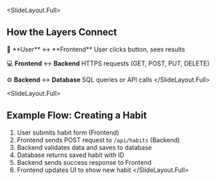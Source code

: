 
<SlideLayout.Full>
## How the Layers Connect

<FlexBox flexDirection="column" alignItems="center">
  <Text fontSize="2rem">👤 **User** ↔️ **Frontend**</Text>
  <Text fontSize="1.5rem">User clicks button, sees results</Text>
  
  <Text fontSize="2rem">💻 **Frontend** ↔️ **Backend**</Text>
  <Text fontSize="1.5rem">HTTPS requests (GET, POST, PUT, DELETE)</Text>
  
  <Text fontSize="2rem">⚙️ **Backend** ↔️ **Database**</Text>
  <Text fontSize="1.5rem">SQL queries or API calls</Text>
</FlexBox>
</SlideLayout.Full>

<SlideLayout.Full>
## Example Flow: Creating a Habit

1. User submits habit form (Frontend)
2. Frontend sends POST request to `/api/habits` (Backend)
3. Backend validates data and saves to database
4. Database returns saved habit with ID
5. Backend sends success response to Frontend
6. Frontend updates UI to show new habit
</SlideLayout.Full>